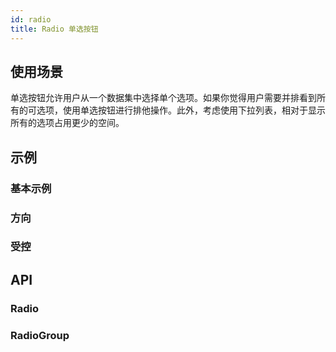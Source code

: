 ```yaml
---
id: radio
title: Radio 单选按钮
---
```



## 使用场景

单选按钮允许用户从一个数据集中选择单个选项。如果你觉得用户需要并排看到所有的可选项，使用单选按钮进行排他操作。此外，考虑使用下拉列表，相对于显示所有的选项占用更少的空间。

## 示例

### 基本示例

<Story fn={stories.Basic} />

### 方向

<Story fn={stories.Direction} />

### 受控

<Story fn={stories.Controlled} />

## API

### Radio

<PropsTable component={Radio} />

### RadioGroup

<PropsTable component={RadioGroup} />
